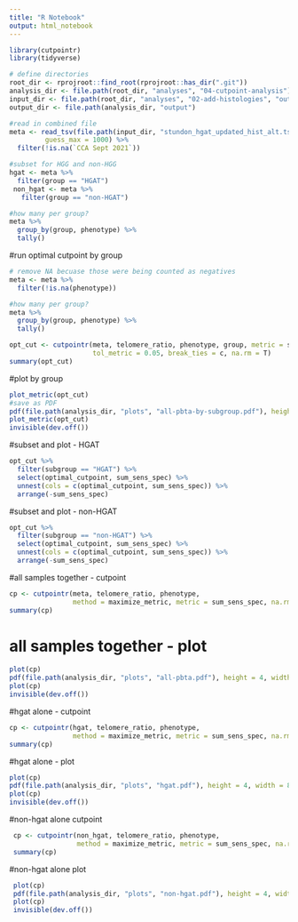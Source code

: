 ```yaml
---
title: "R Notebook"
output: html_notebook
---
```


```r
library(cutpointr)
library(tidyverse)

# define directories 
root_dir <- rprojroot::find_root(rprojroot::has_dir(".git"))
analysis_dir <- file.path(root_dir, "analyses", "04-cutpoint-analysis")
input_dir <- file.path(root_dir, "analyses", "02-add-histologies", "output")
output_dir <- file.path(analysis_dir, "output")

#read in combined file
meta <- read_tsv(file.path(input_dir, "stundon_hgat_updated_hist_alt.tsv"),
         guess_max = 1000) %>%
  filter(!is.na(`CCA Sept 2021`))

#subset for HGG and non-HGG
hgat <- meta %>%
  filter(group == "HGAT")
 non_hgat <- meta %>%
   filter(group == "non-HGAT")

#how many per group?
meta %>%
  group_by(group, phenotype) %>%
  tally()
```

#run optimal cutpoint by group
```r
# remove NA becuase those were being counted as negatives
meta <- meta %>%
  filter(!is.na(phenotype))

#how many per group?
meta %>%
  group_by(group, phenotype) %>%
  tally()

opt_cut <- cutpointr(meta, telomere_ratio, phenotype, group, metric = sum_sens_spec, 
                     tol_metric = 0.05, break_ties = c, na.rm = T)
summary(opt_cut)
```

#plot by group
```r
plot_metric(opt_cut)
#save as PDF
pdf(file.path(analysis_dir, "plots", "all-pbta-by-subgroup.pdf"), height = 4, width = 6, onefile=FALSE)
plot_metric(opt_cut)
invisible(dev.off())
```
#subset and plot - HGAT
```r
opt_cut %>%
  filter(subgroup == "HGAT") %>%
  select(optimal_cutpoint, sum_sens_spec) %>% 
  unnest(cols = c(optimal_cutpoint, sum_sens_spec)) %>%
  arrange(-sum_sens_spec)
```

#subset and plot - non-HGAT
```r
opt_cut %>%
  filter(subgroup == "non-HGAT") %>%
  select(optimal_cutpoint, sum_sens_spec) %>% 
  unnest(cols = c(optimal_cutpoint, sum_sens_spec)) %>%
  arrange(-sum_sens_spec)
```

#all samples together - cutpoint
```r
cp <- cutpointr(meta, telomere_ratio, phenotype, 
                method = maximize_metric, metric = sum_sens_spec, na.rm = T)
summary(cp)
```
# all samples together - plot
```r
plot(cp)
pdf(file.path(analysis_dir, "plots", "all-pbta.pdf"), height = 4, width = 8, onefile=FALSE)
plot(cp)
invisible(dev.off())
```
#hgat alone - cutpoint
```r
cp <- cutpointr(hgat, telomere_ratio, phenotype,
                method = maximize_metric, metric = sum_sens_spec, na.rm = T)
summary(cp)
```

#hgat alone - plot
```r
plot(cp)
pdf(file.path(analysis_dir, "plots", "hgat.pdf"), height = 4, width = 8, onefile=FALSE)
plot(cp)
invisible(dev.off())
```

#non-hgat alone cutpoint
```r
 cp <- cutpointr(non_hgat, telomere_ratio, phenotype, 
                 method = maximize_metric, metric = sum_sens_spec, na.rm = T)
 summary(cp)
```

#non-hgat alone plot
```r
 plot(cp)
 pdf(file.path(analysis_dir, "plots", "non-hgat.pdf"), height = 4, width = 8, onefile=FALSE)
 plot(cp)
 invisible(dev.off())
```